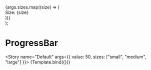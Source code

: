 
<Meta
  title="ProgressBar"
  component={ProgressBar}
/>

  <div style={{ display: "grid", gap: "2rem" }}>
    {args.sizes.map((size) => (
      <div style={{ display: "flex", flexDirection: "column", gap: "1rem" }}>
        Size: {size}
        <ProgressBar {...args} size={size} />
      </div>
    ))}
  </div>
);

# ProgressBar

<Story name="Default" args={{ value: 50, sizes: ["small", "medium", "large"] }}>
  {Template.bind({})}
</Story>
